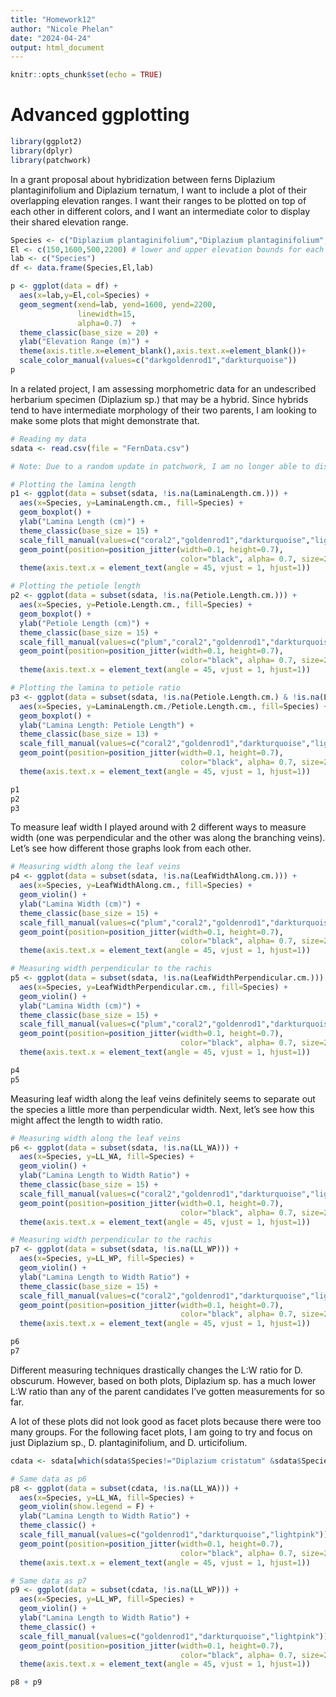 ```yaml
---
title: "Homework12"
author: "Nicole Phelan"
date: "2024-04-24"
output: html_document
---
```


```r
knitr::opts_chunk$set(echo = TRUE)
```

# Advanced ggplotting

```r
library(ggplot2)
library(dplyr)
library(patchwork)
```

In a grant proposal about hybridization between ferns Diplazium plantaginifolium and Diplazium ternatum, I want to include a plot of their overlapping elevation ranges. I want their ranges to be plotted on top of each other in different colors, and I want an intermediate color to display their shared elevation range.

```r
Species <- c("Diplazium plantaginifolium","Diplazium plantaginifolium","Diplazium ternatum","Diplazium ternatum")
El <- c(150,1600,500,2200) # lower and upper elevation bounds for each species
lab <- c("Species")
df <- data.frame(Species,El,lab)

p <- ggplot(data = df) +
  aes(x=lab,y=El,col=Species) +
  geom_segment(xend=lab, yend=1600, yend=2200,
               linewidth=15, 
               alpha=0.7)  +
  theme_classic(base_size = 20) +
  ylab("Elevation Range (m)") + 
  theme(axis.title.x=element_blank(),axis.text.x=element_blank())+
  scale_color_manual(values=c("darkgoldenrod1","darkturquoise"))
p
```

In a related project, I am assessing morphometric data for an undescribed herbarium specimen (Diplazium sp.) that may be a hybrid. Since hybrids tend to have intermediate morphology of their two parents, I am looking to make some plots that might demonstrate that.

```r
# Reading my data
sdata <- read.csv(file = "FernData.csv")

# Note: Due to a random update in patchwork, I am no longer able to display plots together by adding them

# Plotting the lamina length
p1 <- ggplot(data = subset(sdata, !is.na(LaminaLength.cm.))) +
  aes(x=Species, y=LaminaLength.cm., fill=Species) +
  geom_boxplot() +
  ylab("Lamina Length (cm)") +
  theme_classic(base_size = 15) +
  scale_fill_manual(values=c("coral2","goldenrod1","darkturquoise","lightpink")) +
  geom_point(position=position_jitter(width=0.1, height=0.7),
                                      color="black", alpha= 0.7, size=2) +
  theme(axis.text.x = element_text(angle = 45, vjust = 1, hjust=1))

# Plotting the petiole length
p2 <- ggplot(data = subset(sdata, !is.na(Petiole.Length.cm.))) +
  aes(x=Species, y=Petiole.Length.cm., fill=Species) +
  geom_boxplot() +
  ylab("Petiole Length (cm)") +
  theme_classic(base_size = 15) +
  scale_fill_manual(values=c("plum","coral2","goldenrod1","darkturquoise","lightpink")) +
  geom_point(position=position_jitter(width=0.1, height=0.7),
                                      color="black", alpha= 0.7, size=2) +
  theme(axis.text.x = element_text(angle = 45, vjust = 1, hjust=1))

# Plotting the lamina to petiole ratio
p3 <- ggplot(data = subset(sdata, !is.na(Petiole.Length.cm.) & !is.na(LaminaLength.cm.))) +
  aes(x=Species, y=LaminaLength.cm./Petiole.Length.cm., fill=Species) +
  geom_boxplot() +
  ylab("Lamina Length: Petiole Length") +
  theme_classic(base_size = 13) +
  scale_fill_manual(values=c("coral2","goldenrod1","darkturquoise","lightpink")) +
  geom_point(position=position_jitter(width=0.1, height=0.7),
                                      color="black", alpha= 0.7, size=2) +
  theme(axis.text.x = element_text(angle = 45, vjust = 1, hjust=1))

p1
p2
p3

```

To measure leaf width I played around with 2 different ways to measure width (one was perpendicular and the other was along the branching veins). Let's see how different those graphs look from each other.

```r
# Measuring width along the leaf veins
p4 <- ggplot(data = subset(sdata, !is.na(LeafWidthAlong.cm.))) +
  aes(x=Species, y=LeafWidthAlong.cm., fill=Species) +
  geom_violin() +
  ylab("Lamina Width (cm)") +
  theme_classic(base_size = 15) +
  scale_fill_manual(values=c("plum","coral2","goldenrod1","darkturquoise","lightpink")) +
  geom_point(position=position_jitter(width=0.1, height=0.7),
                                      color="black", alpha= 0.7, size=2) +
  theme(axis.text.x = element_text(angle = 45, vjust = 1, hjust=1))

# Measuring width perpendicular to the rachis
p5 <- ggplot(data = subset(sdata, !is.na(LeafWidthPerpendicular.cm.))) +
  aes(x=Species, y=LeafWidthPerpendicular.cm., fill=Species) +
  geom_violin() +
  ylab("Lamina Width (cm)") +
  theme_classic(base_size = 15) +
  scale_fill_manual(values=c("plum","coral2","goldenrod1","darkturquoise","lightpink")) +
  geom_point(position=position_jitter(width=0.1, height=0.7),
                                      color="black", alpha= 0.7, size=2) +
  theme(axis.text.x = element_text(angle = 45, vjust = 1, hjust=1))

p4
p5
```

Measuring leaf width along the leaf veins definitely seems to separate out the species a little more than perpendicular width. Next, let's see how this might affect the length to width ratio.

```r
# Measuring width along the leaf veins
p6 <- ggplot(data = subset(sdata, !is.na(LL_WA))) +
  aes(x=Species, y=LL_WA, fill=Species) +
  geom_violin() +
  ylab("Lamina Length to Width Ratio") +
  theme_classic(base_size = 15) +
  scale_fill_manual(values=c("coral2","goldenrod1","darkturquoise","lightpink")) +
  geom_point(position=position_jitter(width=0.1, height=0.7),
                                      color="black", alpha= 0.7, size=2) +
  theme(axis.text.x = element_text(angle = 45, vjust = 1, hjust=1))

# Measuring width perpendicular to the rachis
p7 <- ggplot(data = subset(sdata, !is.na(LL_WP))) +
  aes(x=Species, y=LL_WP, fill=Species) +
  geom_violin() +
  ylab("Lamina Length to Width Ratio") +
  theme_classic(base_size = 15) +
  scale_fill_manual(values=c("coral2","goldenrod1","darkturquoise","lightpink")) +
  geom_point(position=position_jitter(width=0.1, height=0.7),
                                      color="black", alpha= 0.7, size=2) +
  theme(axis.text.x = element_text(angle = 45, vjust = 1, hjust=1))

p6
p7
```

Different measuring techniques drastically changes the L:W ratio for D. obscurum. However, based on both plots, Diplazium sp. has a much lower L:W ratio than any of the parent candidates I've gotten measurements for so far.

A lot of these plots did not look good as facet plots because there were too many groups. For the following facet plots, I am going to try and focus on just Diplazium sp., D. plantaginifolium, and D. urticifolium.

```r
cdata <- sdata[which(sdata$Species!="Diplazium cristatum" &sdata$Species!="Diplazium obscurum"),]

# Same data as p6
p8 <- ggplot(data = subset(cdata, !is.na(LL_WA))) +
  aes(x=Species, y=LL_WA, fill=Species) +
  geom_violin(show.legend = F) +
  ylab("Lamina Length to Width Ratio") +
  theme_classic() +
  scale_fill_manual(values=c("goldenrod1","darkturquoise","lightpink")) +
  geom_point(position=position_jitter(width=0.1, height=0.7),
                                      color="black", alpha= 0.7, size=2,show.legend = F) +
  theme(axis.text.x = element_text(angle = 45, vjust = 1, hjust=1))

# Same data as p7
p9 <- ggplot(data = subset(cdata, !is.na(LL_WP))) +
  aes(x=Species, y=LL_WP, fill=Species) +
  geom_violin() +
  ylab("Lamina Length to Width Ratio") +
  theme_classic() +
  scale_fill_manual(values=c("goldenrod1","darkturquoise","lightpink")) +
  geom_point(position=position_jitter(width=0.1, height=0.7),
                                      color="black", alpha= 0.7, size=2) +
  theme(axis.text.x = element_text(angle = 45, vjust = 1, hjust=1))

p8 + p9

```
